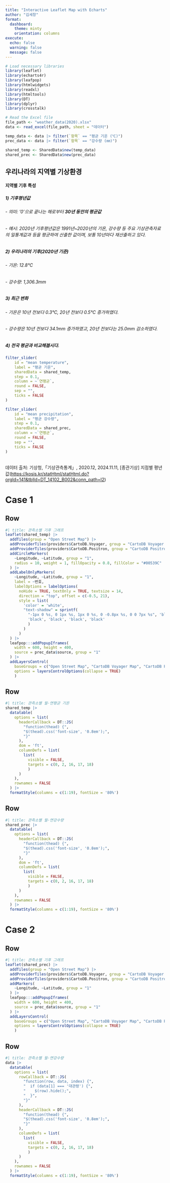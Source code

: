 ---
title: "Interactive Leaflet Map with Echarts"
author: "김세창"
format:
  dashboard:
    theme: minty
    orientation: columns
execute:
  echo: false
  warning: false
  message: false
---

```{r}
# Load necessary libraries
library(leaflet)
library(echarts4r)
library(leafpop)
library(htmlwidgets)
library(readxl)
library(htmltools)
library(DT)
library(dplyr)
library(crosstalk)

# Read the Excel file
file_path <- "weather_data(2020).xlsx"
data <- read_excel(file_path, sheet = "데이터")

temp_data <- data |> filter(`항목` == "평균 기온 (℃)")
prec_data <- data |> filter(`항목` == "강수량 (㎜)")

shared_temp <- SharedData$new(temp_data)
shared_prec <- SharedData$new(prec_data)

```

## 우리나라의 지역별 기상환경 {.sidebar width="330px"}

#### **지역별 기후 특성**

##### **1) 기후평년값**

###### - 의미: '0'으로 끝나는 해로부터 **30년 동안의 평균값**

###### - 예시: 2020년 기후평년값은 1991년\~2020년의 기온, 강수량 등 주요 기상관측자료의 일통계값과 등을 평균하여 산출한 값이며, 보통 10년마다 재산출하고 있다.

##### **2) 우리나라의 기후(2020년 기준)**

###### - 기온: 12.8℃

###### - 강수량: 1,306.3mm

##### **3) 최근 변화**

###### - 기온은 10년 전보다 0.3℃, 20년 전보다 0.5℃ 증가하였다.

###### - 강수량은 10년 전보다 34.1mm 증가하였고, 20년 전보다는 25.0mm 감소하였다.

##### **4) 전국 평균과 비교해봅시다.**

```{r}
filter_slider(
    id = "mean temperature",
    label = "평균 기온",
    sharedData = shared_temp,
    step = 0.1,
    column = ~`연평균`,
    round = FALSE,
    sep = "",
    ticks = FALSE
)

filter_slider(
    id = "mean precipitation",
    label = "평균 강수량",
    step = 0.1,
    sharedData = shared_prec,
    column = ~`연평균`,
    round = FALSE,
    sep = "",
    ticks = FALSE
)
```
\
데이터 출처: 기상청,「기상관측통계」, 2020.12, 2024.11.11, \[종관기상\] 지점별 평년값(<https://kosis.kr/statHtml/statHtml.do?orgId=141&tblId=DT_14102_B002&conn_path=I2>)

# Case 1

## Row {width="45%"}

```{r}
#| title: 관측소별 기후 그래프
leaflet(shared_temp) |> 
  addTiles(group = "Open Street Map") |> 
  addProviderTiles(providers$CartoDB.Voyager, group = "CartoDB Voyager Map") |> 
  addProviderTiles(providers$CartoDB.Positron, group = "CartoDB Positron Map") |> 
  addCircleMarkers(
    ~Longitude, ~Latitude, group = "1",
    radius = 10, weight = 1, fillOpacity = 0.8, fillColor = "#00539C"
  ) |> 
  addLabelOnlyMarkers(
    ~Longitude, ~Latitude, group = "1",
    label = ~번호,
    labelOptions = labelOptions(
      noHide = TRUE, textOnly = TRUE, textsize = 14,
      direction = "top", offset = c(-0.5, 21),
      style = list(
        'color' = 'white',
        "text-shadow" = sprintf(
          "-1px 0 %s, 0 1px %s, 1px 0 %s, 0 -0.8px %s, 0 0 7px %s", 'black',
          'black', 'black', 'black', 'black'
          )
        )
      )
  ) |> 
  leafpop:::addPopupIframes(
    width = 600, height = 400,
    source = prec_data$source, group = "1"
  ) |> 
  addLayersControl(
    baseGroups = c("Open Street Map", "CartoDB Voyager Map", "CartoDB Positron Map"),
    options = layersControlOptions(collapse = TRUE)
    )
```

::: {.tabset width="55%"}

## Row {width="55%"}

```{r}
#| title: 관측소별 월·연평균 기온
shared_temp |>
  datatable(
    options = list(
      headerCallback = DT::JS(
        "function(thead) {",
        "$(thead).css('font-size', '0.8em');",
        "}"
      ),
      dom = 'ft',
      columnDefs = list(
        list(
          visible = FALSE,
          targets = c(0, 2, 16, 17, 18)
          )
      )
    ),
    rownames = FALSE
  ) |> 
  formatStyle(columns = c(1:19), fontSize = '80%')
```

## Row {width="55%"}

```{r}
#| title: 관측소별 월·연강수량
shared_prec |>
  datatable(
    options = list(
      headerCallback = DT::JS(
        "function(thead) {",
        "$(thead).css('font-size', '0.8em');",
        "}"
      ),
      dom = 'ft',
      columnDefs = list(
        list(
          visible = FALSE,
          targets = c(0, 2, 16, 17, 18)
          )
      )
    ),
    rownames = FALSE
  ) |> 
  formatStyle(columns = c(1:19), fontSize = '80%')
```

:::

# Case 2

## Row {width="45%"}
```{r}
#| title: 관측소별 기후 그래프
leaflet(shared_prec) |> 
  addTiles(group = "Open Street Map") |> 
  addProviderTiles(providers$CartoDB.Voyager, group = "CartoDB Voyager Map") |> 
  addProviderTiles(providers$CartoDB.Positron, group = "CartoDB Positron Map") |> 
  addMarkers(
    ~Longitude, ~Latitude, group = "1"
  ) |> 
  leafpop:::addPopupIframes(
    width = 600, height = 400,
    source = prec_data$source, group = "1"
  ) |> 
  addLayersControl(
    baseGroups = c("Open Street Map", "CartoDB Voyager Map", "CartoDB Positron Map"),
    options = layersControlOptions(collapse = TRUE)
    )
```

## Row {width="55%"}

```{r}
#| title: 관측소별 월·연강수량
data |>
  datatable(
    options = list(
      rowCallback = DT::JS(
        "function(row, data, index) {",
        "  if (data[1] === '대관령') {",
        "    $(row).hide();",
        "  }",
        "}"
      ),
      headerCallback = DT::JS(
        "function(thead) {",
        "$(thead).css('font-size', '0.8em');",
        "}"
      ),
      columnDefs = list(
        list(
          visible = FALSE,
          targets = c(0, 2, 16, 17, 18)
          )
      )
    ),
    rownames = FALSE
  ) |> 
  formatStyle(columns = c(1:19), fontSize = '80%')
```
